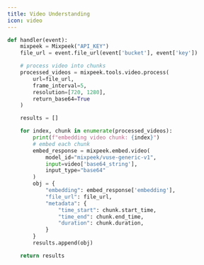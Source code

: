 ```yaml
---
title: Video Understanding
icon: video
---
```


```python
def handler(event):
    mixpeek = Mixpeek("API_KEY")
    file_url = event.file_url(event['bucket'], event['key'])

    # process video into chunks
    processed_videos = mixpeek.tools.video.process(
        url=file_url,
        frame_interval=5,
        resolution=[720, 1280],
        return_base64=True
    )

    results = []

    for index, chunk in enumerate(processed_videos):
        print(f"embedding video chunk: {index}")
        # embed each chunk
        embed_response = mixpeek.embed.video(
            model_id="mixpeek/vuse-generic-v1",
            input=video['base64_string'],
            input_type="base64"
        )
        obj = {
            "embedding": embed_response['embedding'],
            "file_url": file_url,
            "metadata": {
                "time_start": chunk.start_time,
                "time_end": chunk.end_time,
                "duration": chunk.duration,
            }
        }
        results.append(obj)

    return results
```
